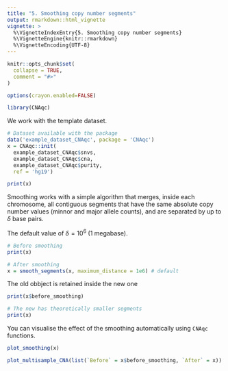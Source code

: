 ```yaml
---
title: "5. Smoothing copy number segments"
output: rmarkdown::html_vignette
vignette: >
  %\VignetteIndexEntry{5. Smoothing copy number segments}
  %\VignetteEngine{knitr::rmarkdown}
  %\VignetteEncoding{UTF-8}
---
```


```r
knitr::opts_chunk$set(
  collapse = TRUE,
  comment = "#>"
)

options(crayon.enabled=FALSE)
```

```r
library(CNAqc)
```

We work with the template dataset. 

```r
# Dataset available with the package 
data('example_dataset_CNAqc', package = 'CNAqc')
x = CNAqc::init(
  example_dataset_CNAqc$snvs, 
  example_dataset_CNAqc$cna,
  example_dataset_CNAqc$purity,
  ref = 'hg19')

print(x)
```


Smoothing works with a simple algorithm that merges, inside each chromosome, all contiguous segments that have the same absolute copy number values (minnor and major allele counts), and are separated by up to $\delta$ base pairs. 

The default value of $\delta = 10^6$ (1 megabase).

```r
# Before smoothing
print(x)

# After smoothing
x = smooth_segments(x, maximum_distance = 1e6) # default
```

The old obbject is retained inside the new one
```r
print(x$before_smoothing)

# The new has theoretically smaller segments
print(x)
```

You can visualise the effect of the smoothing automatically using `CNAqc` functions.
```r
plot_smoothing(x)
```

```r
plot_multisample_CNA(list(`Before` = x$before_smoothing, `After` = x))
```

